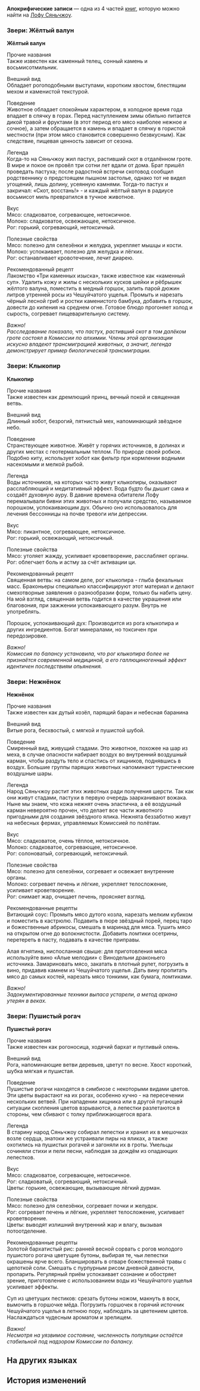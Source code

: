 {{Книга Инфобокс
|id           = 159
|Название     = Апокрифические записи
|Изображение  = Item Xianzhou Parchment.png
|Мир          = Лофу Сяньчжоу
|Томов        = 4
|Автор        = <!--нужно добавить-->
|Описание     = Записки о животных обитателях Сяньчжоу. Включает сведения о внешности, привычках, лечении, а также рецепты и поговорки.
|Том1         = {{tx}}
|Источник1    = {{tx|Отсутствует источник}}
|Том2         = {{tx}}
|Источник2    = {{tx|Отсутствует источник}}
|Том3         = {{tx}}
|Источник3    = {{tx|Отсутствует источник}}
|Том4         = {{tx}}
|Источник4    = {{tx|Отсутствует источник}}
|Персонажи    = 
|Фракции      = 
}}
'''Апокрифические записи''' — одна из 4 частей [[Книги|книг]], которую можно найти на [[Лофу Сяньчжоу]].
<!--
==Получение==
<gallery>
Книга НАЗВАНИЕ.png|НАЗВАНИЕ
Локация НАЗВАНИЕ.png|Расположение на карте. Ближайший пространственный якорь «[[НАЗВАНИЕ]]»
</gallery>
-->
===Звери: Жёлтый валун===
'''Жёлтый валун'''

Прочие названия<br />
Также известен как каменный телец, сонный камень и восьмисотмильник.

Внешний вид<br />
Обладает рогоподобными выступами, коротким хвостом, блестящим мехом и каменистой текстурой.

Поведение<br />
Животное обладает спокойным характером, в холодное время года впадает в спячку в горах. Перед наступлением зимы обильно питается дикой травой и фруктами (в этот период его мясо наиболее нежное и сочное), а затем обращается в камень и впадает в спячку в гористой местности (при этом мясо становится совершенно безвкусным). Как следствие, пищевая ценность зависит от сезона.

Легенда<br />
Когда-то на Сяньчжоу жил пастух, растивший скот в отдалённом гроте. В мире и покое он провёл три сотни лет вдали от дома. Брат пришёл проведать пастуха; после радостной встречи скотовод сообщил родственнику о предстоящем пышном застолье, однако тот не видел угощений, лишь долину, усеянную камнями. Тогда-то пастух и закричал: «Скот, восстань!» - и каждый жёлтый валун в радиусе восьмисот миль превратился в тучное животное.

Вкус<br />
Мясо: сладковатое, согревающее, нетоксичное.<br />
Молоко: сладковатое, освежающее, нетоксичное.<br />
Рог: горький, согревающий, нетоксичный.

Полезные свойства<br />
Мясо: полезно для селезёнки и желудка, укрепляет мышцы и кости.<br />
Молоко: успокаивает, полезно для желудка и лёгких.<br />
Рог: останавливает кровотечение, лечит диарею.

Рекомендованный рецепт<br />
Лакомство «Три каменных изыска», также известное как «каменный суп». Удалить кожу и жилы с нескольких кусков шейки и рёбрышек жёлтого валуна, поместить в медный горшок, залить парой дюжин литров утренней росы из Чешуйчатого ущелья. Промыть и нарезать чёрный лесной гриб и ростки каменистого бамбука, добавить в горшок, довести до кипения на среднем огне. Готовое блюдо прогоняет холод и сырость, согревает пищеварительную систему.

''Важно!''<br />
''Расследование показало, что пастух, растивший скот в том далёком гроте состоял в Комиссии по алхимии. Члены этой организации искусно владеют трансмиграцией животных, а значит, легенда демонстрирует пример биологической трансмиграции.''

===Звери: Клыкопир===
'''Клыкопир'''

Прочие названия<br />
Также известен как дремлющий принц, вечный покой и священная ветвь.

Внешний вид<br />
Длинный хобот, безрогий, пятнистый мех, напоминающий звёздное небо.

Поведение<br />
Странствующее животное. Живёт у горячих источников, в долинах и других местах с геотермальным теплом. По природе своей робкое. Подобно киту, использует хобот как фильтр при кормлении водными насекомыми и мелкой рыбой.

Легенда<br />
Воды источников, на которых часто живут клыкопиры, оказывают расслабляющий и медитативный эффект. Вода будто бы дышит сама и создаёт духовную ауру. В давние времена обитатели Лофу перемалывали бивни этих животных и получали средство, называемое порошком, успокаивающим дух. Обычно оно использовалось для лечения бессонницы на почве тревоги или депрессии.

Вкус<br />
Мясо: пикантное, согревающее, нетоксичное.<br />
Рог: горький, освежающий, нетоксичный.

Полезные свойства<br />
Мясо: утоляет жажду, усиливает кроветворение, расслабляет органы.<br />
Рог: облегчает боль и астму за счёт активации ци.

Рекомендованный рецепт<br />
Священная ветвь: на самом деле, рог клыкопира - глыба фекальных масс. Браконьеры специально классифицируют этот материал и делают смехотворные заявления о разнообразии форм, только бы набить цену. На мой взгляд, священная ветвь годится в качестве украшения или благовония, при зажжении успокаивающего разум. Внутрь не употреблять.

Порошок, успокаивающий дух: Производится из рога клыкопира и других ингредиентов. Богат минералами, но токсичен при передозировке.

''Важно!''<br />
''Комиссия по балансу установила, что рог клыкопира более не признаётся современной медициной, а его галлюциногенный эффект идентичен последствиям опьянения.''

===Звери: Нежнёнок===
'''Нежнёнок'''

Прочие названия<br />
Также известен как дутый козёл, парящий баран и небесная баранина

Внешний вид<br />
Витые рога, бесхвостый, с мягкой и пушистой шубой.

Поведение<br />
Смиренный вид, живущий стадами. Это животное, похожее на шар из меха, в случае опасности набирает воздух во внутренний воздушный карман, чтобы раздуть тело и спастись от хищников, поднявшись в воздух. Большие группы парящих животных напоминают туристические воздушные шары.

Легенда<br />
Народ Сяньчжоу растит этих животных ради получения шерсти. Так как они живут стадами, пастухи в первую очередь заарканивают вожака. Ныне мы знаем, что кожа нежнят очень эластична, а её воздушный карман невероятно прочен, что делает все части животного пригодными для создания звёздного ялика. Нежнята беззаботно живут на небесных фермах, управляемых Комиссией по полётам.

Вкус<br />
Мясо: сладковатое, очень тёплое, нетоксичное.<br />
Молоко: сладковатое, согревающее, нетоксичное.<br />
Рог: солоноватый, согревающий, нетоксичный.

Полезные свойства<br />
Мясо: полезно для селезёнки, согревает и освежает внутренние органы.<br />
Молоко: согревает печень и лёгкие, укрепляет телосложение, усиливает кроветворение.<br />
Рог: снимает жар, очищает печень, проясняет взгляд.

Рекомендованные рецепты<br />
Витающий соус: Промыть мясо дутого козла, нарезать мелким кубиком и поместить в кастрюлю. Подавить в пюре звёздный порей, перец таро и божественные абрикосы, смешать в маринад для мяса. Тушить мясо на открытом огне до волокнистости. Добавить ломтики осетрины, перетереть в пасту, подавать в качестве приправы.

Алая ягнятина, ниспосланная свыше: для приготовления мяса используйте вино «Алые мелодии» с Винодельни драконьего источника. Замариновать мясо, закатать в плотный рулет, погрузить в вино, придавив камнем из Чешуйчатого ущелья. Дать вину пропитать мясо до самых костей, нарезать мясо тонкими, как бумага, ломтиками.

''Важно!''<br />
''Задокументированные техники выпаса устарели, а метод аркана утерян в веках.''

===Звери: Пушистый рогач===
'''Пушистый рогач'''

Прочие названия<br />
Также известен как рогоносица, ходячий бархат и пугливый олень.

Внешний вид<br />
Рога, напоминающие ветви деревьев, цветут по весне. Хвост короткий, шубка мягкая и пушистая.

Поведение<br />
Пушистые рогачи находятся в симбиозе с некоторыми видами цветов. Эти цветы вырастают на их рогах, особенно кучно - на пересечении нескольких ветвей. При нападении хищника или в другой пугающей ситуации скопления цветов взрываются, а лепестки разлетаются в стороны, чем сбивают с толку приближающегося врага.

Легенда<br />
В старину народ Сяньчжоу собирал лепестки и хранил их в мешочках возле сердца, знатоки же устраивали пиры на яликах, а также охотились на пушистых рогачей и загоняли их в гроты. Умельцы сочиняли стихи и пели песни, наблюдая за дождём из опадающих лепестков.

Вкус<br />
Мясо: сладковатое, согревающее, нетоксичное.<br />
Рог: сладковатый, согревающий, нетоксичный.<br />
Цветы: горькие, освежающие, вызывающие лёгкий дурман.

Полезные свойства<br />
Мясо: полезно для селезёнки, согревает почки и желудок.<br />
Рог: согревает печень и лёгкие, укрепляет телосложение, усиливает кроветворение.<br />
Цветы: выводят излишний внутренний жар и влагу, вызывая потоотделение.

Рекомендованные рецепты<br />
Золотой бархатистый рис: ранней весной сорвать с рогов молодого пушистого рогача цветущие бутоны, выбирая те, чьи лепестки окрашены ярче всего. Бланшировать в отваре божественной травы с щепоткой соли. Смешать с пурпурным рисом дневной давности, пропарить. Регулярный приём успокаивает сознание и обостряет зрение, приготовление с использованием воды из Чешуйчатого ущелья усиливает эффекты.

Суп из цветущих пестиков: срезать бутоны ножом, макнуть в воск, вымочить в горшочке мёда. Погрузить горшочек в горячий источник Чешуйчатого ущелья в летнюю пору, наблюдать за цветением цветов. Наслаждаться чудесным ароматом и зрелищем.

''Важно!''<br />
''Несмотря на уязвимое состояние, численность популяции остаётся стабильной под надзором Комиссии по балансу.''

==На других языках==
{{На других языках
|en   = Codex of Apocrypha
|zhs  = 万类宗汇
|zht  = 萬類宗匯
|ja   = 万類事典
|ko   = 만물총람
|es   = Códice de escritos apócrifos
|fr   = Codex d'Apocryphe
|ru   = Апокрифические записи
|th   = ประมวลรวบรวมสายพันธุ์
|vi   = Tổng Hợp Nguồn Gốc Các Loài
|de   = Artensammlung
|id   = Kodeks Makhluk Hidup
|pt   = Códex de Apocrypha
}}

==История изменений==
{{История изменений|2.7}}